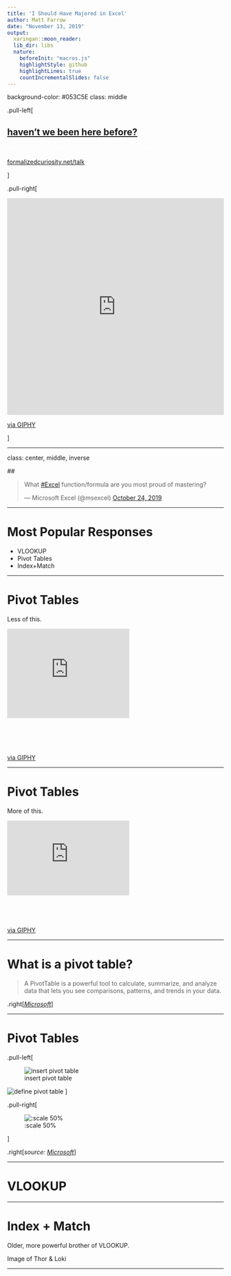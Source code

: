 ```yaml
---
title: 'I Should Have Majored in Excel'
author: Matt Farrow
date: "November 13, 2019"
output:
  xaringan::moon_reader:
  lib_dir: libs
  nature:
    beforeInit: "macros.js"
    highlightStyle: github
    highlightLines: true
    countIncrementalSlides: false
---
```


background-color: #053C5E
class: middle

.pull-left[

## [haven't we been here before?](https://mattfarrow1.github.io/apra-doing-more-with-excel/slides#1)

<font color=white>slides for this presentation as well as 2017's are available at:</font>

[formalizedcuriosity.net/talk](https://www.formalizedcuriosity.net)

]

.pull-right[

<div style="width:100%;height:0;padding-bottom:100%;position:relative;"><iframe src="https://giphy.com/embed/l378xfLmpwfnkeIrm" width="100%" height="100%" style="position:absolute" frameBorder="0" class="giphy-embed" allowFullScreen></iframe></div><p><a href="https://giphy.com/gifs/HallmarkChannel-cute-lovestruckcafe-l378xfLmpwfnkeIrm">via GIPHY</a></p>

]

---

class: center, middle, inverse

## <blockquote class="twitter-tweet" data-theme="light"><p lang="en" dir="ltr">What <a href="https://twitter.com/hashtag/Excel?src=hash&amp;ref_src=twsrc%5Etfw">#Excel</a> function/formula are you most proud of mastering?</p>&mdash; Microsoft Excel (@msexcel) <a href="https://twitter.com/msexcel/status/1187369905290649600?ref_src=twsrc%5Etfw">October 24, 2019</a></blockquote> <script async src="https://platform.twitter.com/widgets.js" charset="utf-8"></script>

---

# Most Popular Responses

- VLOOKUP
- Pivot Tables
- Index+Match

---

# Pivot Tables

Less of this.

<div style="width:75%;height:0;padding-bottom:55%;position:relative;"><iframe src="https://giphy.com/embed/bEVKYB487Lqxy" width="75%" height="75%" style="position:absolute" frameBorder="0" class="giphy-embed" allowFullScreen></iframe></div><p><a href="https://giphy.com/gifs/bEVKYB487Lqxy">via GIPHY</a></p>

---

# Pivot Tables

More of this.

<div style="width:75%;height:0;padding-bottom:46%;position:relative;"><iframe src="https://giphy.com/embed/Lm63QU87HvgVEuTV63" width="75%" height="75%" style="position:absolute" frameBorder="0" class="giphy-embed" allowFullScreen></iframe></div><p><a href="https://giphy.com/gifs/game-of-thrones-hbo-lets-do-this-Lm63QU87HvgVEuTV63">via GIPHY</a></p>

---

# What is a pivot table?

> A PivotTable is a powerful tool to calculate, summarize, and analyze data that lets you see comparisons, patterns, and trends in your data.

.right[*[Microsoft](https://support.office.com/en-us/article/create-a-pivottable-to-analyze-worksheet-data-a9a84538-bfe9-40a9-a8e9-f99134456576#OfficeVersion=Windows)*]

---

# Pivot Tables

.pull-left[

![insert pivot table](https://support.content.office.net/en-us/media/d9736d3a-65b2-40d4-8715-3c814bdf464b.png)

![define pivot table](https://support.content.office.net/en-us/media/04bea9cf-04a3-403d-8a37-793241c177d2.png)
]

.pull-right[

![:scale 50%](https://support.content.office.net/en-us/media/095beeee-8781-4b14-be42-9b05e9aff8d3.png)

]


.right[*source: [Microsoft](https://support.office.com/en-us/article/create-a-pivottable-to-analyze-worksheet-data-a9a84538-bfe9-40a9-a8e9-f99134456576)*]

---

# VLOOKUP

---

# Index + Match

Older, more powerful brother of VLOOKUP.

Image of Thor & Loki

---